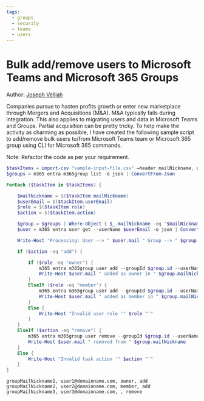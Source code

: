 ```yaml
---
tags:
  - groups
  - security
  - teams
  - users
---
```



# Bulk add/remove users to Microsoft Teams and Microsoft 365 Groups

Author: [Joseph Velliah](https://sprider.blog/add-remove-bulk-users-to-from-microsoft-teams-microsoft-365-group-office-365-cli-commands)

Companies pursue to hasten profits growth or enter new marketplace through Mergers and Acquisitions (M&A). M&A typically fails during integration. This also applies to migrating users and data in Microsoft Teams and Groups. Partial acquisition can be pretty tricky. To help make the activity as charming as possible, I have created the following sample script to add/remove bulk users to/from Microsoft Teams team or Microsoft 365 group using CLI for Microsoft 365 commands.

Note: Refactor the code as per your requirement.

<Tabs>
  <TabItem value="PowerShell">

  ```powershell
  $taskItems = import-csv "sample-input-file.csv" –header mailNickname, userEmail, role, action
  $groups = m365 entra m365group list -o json | ConvertFrom-Json

  ForEach ($taskItem in $taskItems) {

      $mailNickname = $($taskItem.mailNickname)
      $userEmail = $($taskItem.userEmail)
      $role = $($taskItem.role)
      $action = $($taskItem.action)

      $group = $groups | Where-Object { $_.mailNickname -eq "$mailNickname" }
      $user = m365 entra user get --userName $userEmail -o json | ConvertFrom-Json

      Write-Host "Processing: User --> " $user.mail " Group --> " $group.mailNickname

      If ($action -eq "add") {

          If ($role -eq "owner") {
              m365 entra m365group user add --groupId $group.id --userNames $user.mail --role Owner
              Write-Host $user.mail " added as owner in " $group.mailNickname
          }
          ElseIf ($role -eq "member") {
              m365 entra m365group user add --groupId $group.id --userNames $user.mail
              Write-Host $user.mail " added as member in " $group.mailNickname
          }
          Else {
              Write-Host "Invalid user role '" $role "'"
          }
      }
      ElseIf ($action -eq "remove") {
          m365 entra m365group user remove --groupId $group.id --userNames $user.mail --force
          Write-Host $user.mail " removed from " $group.mailNickname
      }
      Else {
          Write-Host "Invalid task action '" $action "'"
      }
  }
  ```

  </TabItem>
  <TabItem value="Input CSV File Format">

  ```csv
  groupMailNickname1, user1@domainname.com, owner, add
  groupMailNickname2, user2@domainname.com, member, add
  groupMailNickname3, user3@domainname.com, , remove
  ```

  </TabItem>
</Tabs>

